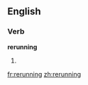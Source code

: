 ==English==

===Verb===
'''rerunning'''

# {{third-person singular of|[[rerun]]}}

[[fr:rerunning]]
[[zh:rerunning]]